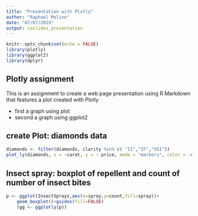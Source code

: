 ```yaml
---
title: "Presentation with Plotly"
author: "Raphael Moline"
date: "07/07/2019"
output: ioslides_presentation
---
```


```r
knitr::opts_chunk$set(echo = FALSE)
library(plotly)
library(ggplot2)
library(dplyr)
```

## Plotly assignment

This is an assignment to create a web page presentation using R Markdown that features a plot created with Plotly


- first a graph using plot
- second a graph using ggplot2

## create Plot: diamonds data

```r
diamonds <- filter(diamonds, clarity %in% c( "I1","IF","VS1"))
plot_ly(diamonds, x = ~carat, y = ~ price, mode = "markers", color = ~cut )
```

## Insect spray: boxplot of repellent and count of number of insect bites

```r
p <- ggplot(InsectSprays,aes(x=spray,y=count,fill=spray))+
    geom_boxplot()+guides(fill=FALSE)
    (gg <- ggplotly(p))
```
